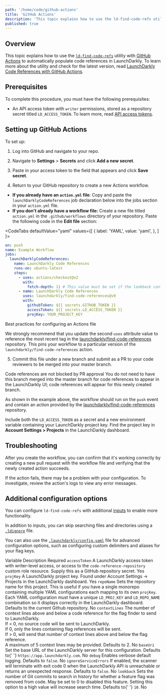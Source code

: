 ```yaml
---
path: '/home/code/github-actions'
title: 'GitHub Actions'
description: 'This topic explains how to use the ld-find-code-refs utility with GitHub Actions to automatically populate code references in LaunchDarkly.'
published: true
---
```


## Overview

This topic explains how to use the [`ld-find-code-refs`](https://github.com/launchdarkly/ld-find-code-refs/) utility with [GitHub Actions](https://github.com/features/actions) to automatically populate code references in LaunchDarkly. To learn more about the utility and check for the latest version, read [LaunchDarkly Code References with GitHub Actions](https://github.com/marketplace/actions/launchdarkly-code-references).

## Prerequisites

To complete this procedure, you must have the following prerequisites:

- An API access token with `writer` permissions, stored as a repository secret titled `LD_ACCESS_TOKEN`. To learn more, read [API access tokens](/home/account-security/api-access-tokens).

## Setting up GitHub Actions

To set up:

1. Log into GitHub and navigate to your repo.
2. Navigate to **Settings** > **Secrets** and click **Add a new secret**.
3. Paste in your access token to the field that appears and click **Save secret**.

4. Return to your GitHub repository to create a new Actions workflow.

- **If you already have an `action.yml` file**: Copy and paste the `launchDarklyCodeReferences` job declaration below into the jobs section in your `action.yml` file.
- **If you don't already have a workflow file:** Create a new file titled `action.yml` in the `.github/workflows` directory of your repository. Paste the following code in the **Edit file** section:

<CodeTabs
 defaultValue="yaml"
 values={[
   { label: 'YAML', value: 'yaml', },
 ]
}>
<CodeTabItem value="yaml">

```yaml
on: push
name: Example Workflow
jobs:
  launchDarklyCodeReferences:
    name: LaunchDarkly Code References
    runs-on: ubuntu-latest
    steps:
      - uses: actions/checkout@v2
        with:
          fetch-depth: 11 # This value must be set if the lookback configuration option is not disabled for find-code-references. Read more: https://github.com/launchdarkly/ld-find-code-refs#searching-for-unused-flags-extinctions
      - name: LaunchDarkly Code References
        uses: launchdarkly/find-code-references@v9
        with:
          githubToken: ${{ secrets.GITHUB_TOKEN }}
          accessToken: ${{ secrets.LD_ACCESS_TOKEN }}
          projKey: YOUR_PROJECT_KEY
```

</CodeTabItem>
</CodeTabs>

<Callout intent="info">
  <CalloutTitle>Best practices for configuring an Actions file</CalloutTitle>
  <CalloutDescription>

We strongly recommend that you update the second `uses` attribute value to reference the most recent tag in the
[launchdarkly/find-code-references](https://github.com/launchdarkly/find-code-references) repository. This pins your
workflow to a particular version of the `launchdarkly/find-code-references` action.

  </CalloutDescription>
</Callout>

5. Commit this file under a new branch and submit as a PR to your code reviewers to be merged into your master branch.

<Callout intent="info">
  <CalloutTitle>Code references are not blocked by PR approval</CalloutTitle>
  <CalloutDescription>
    You do not need to have this branch merged into the master branch for code references to appear in the LaunchDarkly
    UI; code references will appear for this newly created branch.
  </CalloutDescription>
</Callout>

As shown in the example above, the workflow should run on the `push` event and contain an action provided by the [launchdarkly/find-code-references](https://github.com/launchdarkly/find-code-references) repository.

Include both the `LD_ACCESS_TOKEN` as a secret and a new environment variable containing your LaunchDarkly project key. Find the project key in **Account Settings > Projects** in the LaunchDarkly dashboard.

## Troubleshooting

After you create the workflow, you can confirm that it's working correctly by creating a new pull request with the workflow file and verifying that the newly created action succeeds.

If the action fails, there may be a problem with your configuration. To investigate, review the action's logs to view any error messages.

## Additional configuration options

You can configure `ld-find-code-refs` with additional [inputs](https://help.github.com/en/actions/reference/workflow-syntax-for-github-actions#jobsjob_idstepswith) to enable more functionality.

In addition to inputs, you can skip searching files and directories using a [`.ldignore`](https://github.com/launchdarkly/ld-find-code-refs/blob/master/docs/CONFIGURATION.md#ignoring-files-and-directories) file.

You can also use the [`.launchdarkly/config.yaml`](https://github.com/launchdarkly/ld-find-code-refs/blob/master/docs/CONFIGURATION.md#advanced-yaml-configuration) file for advanced configuration options, such as configuring custom delimiters and aliases for your flag keys.

<Table>
  <TableHeader>
    <TableHeadCell>Variable</TableHeadCell>
    <TableHeadCell>Description</TableHeadCell>
    <TableHeadCell>Required</TableHeadCell>
  </TableHeader>
  <TableBody>
    <TableRow>
      <TableCell>
        <code>accessToken</code>
      </TableCell>
      <TableCell>
        A LaunchDarkly access token with writer-level access, or access to the <code>code-reference-repository</code> custom role resource. Supply this as a GitHub repository secret.
      </TableCell>
      <TableCell>Yes</TableCell>
    </TableRow>
    <TableRow>
      <TableCell>
        <code>projKey</code>
      </TableCell>
      <TableCell>
        A LaunchDarkly project key. Found under Account Settings -> Projects in the LaunchDarkly dashboard.
      </TableCell>
      <TableCell>Yes</TableCell>
    </TableRow>
    <TableRow>
      <TableCell>
        <code>repoName</code>
      </TableCell>
      <TableCell>
        Sets the repository name for this project. This is useful if you have a single monorepo
        containing multiple YAML configurations each mapping to its own <code>projKey</code>. Each YAML configuration
        must have a unique <code>LD_PROJ_KEY</code> and <code>LD_REPO_NAME</code> combination so it displays correctly in the LaunchDarkly
        dashboard. Defaults to the current Github repository.
      </TableCell>
      <TableCell>No</TableCell>
    </TableRow>
    <TableRow>
      <TableCell>
        <code>contextLines</code>
      </TableCell>
      <TableCell>
        The number of context lines above and below a code reference for the flag finder to send to LaunchDarkly.
        <br />
        If &lt; 0, no source code will be sent to LaunchDarkly.
        <br />
        If 0, only the lines containing flag references will be sent.
        <br />
        If &gt; 0, will send that number of context lines above and below the flag reference.
        <br />A maximum of 5 context lines may be provided. Defaults to 2.
      </TableCell>
      <TableCell>No</TableCell>
    </TableRow>
    <TableRow>
      <TableCell>
        <code>baseUri</code>
      </TableCell>
      <TableCell>
        Set the base URL of the LaunchDarkly server for this configuration. Defaults to{' '}
        <code>https://app.launchdarkly.com</code>.
      </TableCell>
      <TableCell>No</TableCell>
    </TableRow>
    <TableRow>
      <TableCell>
        <code>debug</code>
      </TableCell>
      <TableCell>
        Enables verbose default logging. Defaults to <code>false</code>.
      </TableCell>
      <TableCell>No</TableCell>
    </TableRow>
    <TableRow>
      <TableCell>
        <code>ignoreServiceErrors</code>
      </TableCell>
      <TableCell>
        If enabled, the scanner will terminate with exit code 0 when the LaunchDarkly API is unreachable or returns an
        unexpected response. Defaults to <code>false</code>.
      </TableCell>
      <TableCell>No</TableCell>
    </TableRow>
    <TableRow>
      <TableCell>
        <code>lookback</code>
      </TableCell>
      <TableCell>
        Sets the number of Git commits to search in history for whether a feature flag was removed from code. May be set
        to 0 to disabled this feature. Setting this option to a high value will increase search time. Defaults to{' '}
        <code>10</code>.
      </TableCell>
      <TableCell>No</TableCell>
    </TableRow>
  </TableBody>
</Table>
